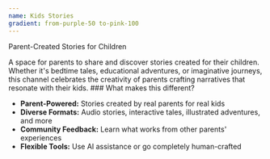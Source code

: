 ```yaml
---
name: Kids Stories
gradient: from-purple-50 to-pink-100
---
```


<Title>Recursive.eco Kids Stories channel:</Title>

<Subtitle>Parent-Created Stories for Children</Subtitle>

<Text>
A space for parents to share and discover stories created for their children. Whether it's bedtime tales, educational adventures, or imaginative journeys, this channel celebrates the creativity of parents crafting narratives that resonate with their kids.
</Text>

<Box>
### What makes this different?

- **Parent-Powered:** Stories created by real parents for real kids
- **Diverse Formats:** Audio stories, interactive tales, illustrated adventures, and more
- **Community Feedback:** Learn what works from other parents' experiences
- **Flexible Tools:** Use AI assistance or go completely human-crafted
</Box>
